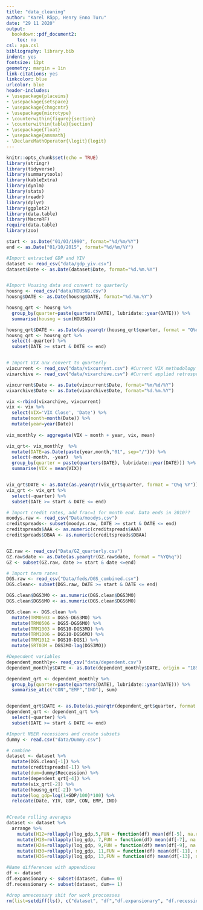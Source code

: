 ```yaml
---
title: "data_cleaning"
author: "Karel Räpp, Henry Enno Turu"
date: "29 11 2020"
output: 
  bookdown::pdf_document2:
    toc: no
csl: apa.csl
bibliography: library.bib
indent: yes
fontsize: 12pt
geometry: margin = 1in
link-citations: yes
linkcolor: blue
urlcolor: blue
header-includes:
- \usepackage{placeins}
- \usepackage{setspace}
- \usepackage{chngcntr}
- \usepackage{microtype}
- \counterwithin{figure}{section}
- \counterwithin{table}{section}
- \usepackage{float}
- \usepackage{amsmath}
- \DeclareMathOperator{\logit}{logit}
---
```


```r
knitr::opts_chunk$set(echo = TRUE)
library(stringr)
library(tidyverse)
library(summarytools)
library(kableExtra)
library(dynlm)
library(stats)
library(readr)
library(dplyr)
library(ggplot2)
library(data.table)
library(MacroRF)
require(data.table)
library(zoo)

```

```r
start <- as.Date("01/03/1990", format="%d/%m/%Y")
end <- as.Date("01/10/2015", format="%d/%m/%Y")

#Import extracted GDP and YIV
dataset <- read_csv("data/gdp_yiv.csv")
dataset$Date <- as.Date(dataset$Date, format="%d.%m.%Y")


#Import Housing data and convert to quarterly
housng <- read_csv("data/HOUSNG.csv")
housng$DATE <- as.Date(housng$DATE, format="%d.%m.%Y")

housng_qrt <- housng %>%
  group_by(quarter=paste(quarters(DATE), lubridate::year(DATE))) %>%
  summarise(housng = sum(HOUSNG))

housng_qrt$DATE <- as.Date(as.yearqtr(housng_qrt$quarter, format = "Q%q %Y"))
housng_qrt <- housng_qrt %>%
  select(-quarter) %>%
  subset(DATE >= start & DATE <= end)


# Import VIX anx convert to quarterly
vixcurrent <- read_csv("data/vixcurrent.csv") #Current VIX methodology
vixarchive <- read_csv("data/vixarchive.csv") #Current applied retrospectively

vixcurrent$Date <- as.Date(vixcurrent$Date, format="%m/%d/%Y")
vixarchive$Date <- as.Date(vixarchive$Date, format="%d.%m.%Y")

vix <-rbind(vixarchive, vixcurrent)
vix <- vix %>%
  select(VIX='VIX Close', 'Date') %>%
  mutate(month=month(Date)) %>%
  mutate(year=year(Date))
  
vix_monthly <- aggregate(VIX ~ month + year, vix, mean)

vix_qrt<- vix_monthly  %>%
  mutate(DATE=as.Date(paste(year,month,"01", sep="/"))) %>%
  select(-month, -year)  %>%
  group_by(quarter = paste(quarters(DATE), lubridate::year(DATE))) %>%
  summarise(VIX = mean(VIX)) 


vix_qrt$DATE <- as.Date(as.yearqtr(vix_qrt$quarter, format = "Q%q %Y"))
vix_qrt <- vix_qrt %>%
  select(-quarter) %>%
  subset(DATE >= start & DATE <= end)

# Import credit rates, add frac=1 for month end. Data ends in 2010??
moodys.raw <- read_csv("Data/moodys.csv")
creditspreads<- subset(moodys.raw, DATE >= start & DATE <= end)
creditspreads$AAA <- as.numeric(creditspreads$AAA)
creditspreads$DBAA <- as.numeric(creditspreads$DBAA)


GZ.raw <- read_csv("Data/GZ_quarterly.csv")
GZ.raw$date <- as.Date(as.yearqtr(GZ.raw$date, format = "%YQ%q"))
GZ <- subset(GZ.raw, date >= start & date <=end)

# Import term rates
DGS.raw <- read_csv("Data/feds/DGS_combined.csv")
DGS.clean<- subset(DGS.raw, DATE >= start & DATE <= end)

DGS.clean$DGS3MO <- as.numeric(DGS.clean$DGS3MO)
DGS.clean$DGS6MO <- as.numeric(DGS.clean$DGS6MO)

DGS.clean <- DGS.clean %>%
  mutate(TRM0503 = DGS5-DGS3MO) %>%
  mutate(TRM0506 = DGS5-DGS6MO) %>%
  mutate(TRM1003 = DGS10-DGS3MO) %>%
  mutate(TRM1006 = DGS10-DGS6MO) %>%
  mutate(TRM1012 = DGS10-DGS1) %>%
  mutate(SRT03M = DGS3MO-lag(DGS3MO))

#Dependent variables
dependent_monthly<- read_csv("data/dependent.csv")
dependent_monthly$DATE <- as.Date(dependent_monthly$DATE, origin = "1899-12-30")

dependent_qrt <- dependent_monthly %>%
  group_by(quarter=paste(quarters(DATE), lubridate::year(DATE))) %>%
  summarise_at(c("CON","EMP","IND"), sum)


dependent_qrt$DATE <- as.Date(as.yearqtr(dependent_qrt$quarter, format = "Q%q %Y"))
dependent_qrt <- dependent_qrt %>%
  select(-quarter) %>%
  subset(DATE >= start & DATE <= end)

#Import NBER recessions and create subsets
dummy <- read.csv("data/Dummy.csv")

# combine
dataset <- dataset %>%
  mutate(DGS.clean[-1]) %>% 
  mutate(creditspreads[-1]) %>%
  mutate(dum=dummy$Reccession) %>%
  mutate(dependent_qrt[-4]) %>%
  mutate(vix_qrt[-2]) %>%
  mutate(housng_qrt[-2]) %>%
  mutate(log_gdp=log(1+GDP/100)*100) %>%
  relocate(Date, YIV, GDP, CON, EMP, IND)


#Create rolling averages
dataset <- dataset %>%
  arrange %>%
    mutate(H12=rollapply(log_gdp,5,FUN = function(df) mean(df[-5], na.rm = TRUE), fill = NA, align = "left" )) %>%
    mutate(H18=rollapply(log_gdp, 7,FUN = function(df) mean(df[-7], na.rm = TRUE), fill = NA, align = "left" )) %>%
    mutate(H24=rollapply(log_gdp, 9,FUN = function(df) mean(df[-9], na.rm = TRUE), fill = NA, align = "left" )) %>%
    mutate(H30=rollapply(log_gdp, 11,FUN = function(df) mean(df[-11], na.rm = TRUE), fill = NA, align = "left" )) %>%
    mutate(H36=rollapply(log_gdp, 13,FUN = function(df) mean(df[-13], na.rm = TRUE), fill = NA, align = "left" ))

#Name differences with appendices
df <- dataset 
df.expansionary <- subset(dataset, dum== 0)
df.recessionary <- subset(dataset, dum== 1)

#drop unnecessary shit for work proccesses
rm(list=setdiff(ls(), c("dataset", "df","df.expansionary", "df.recessionary")))

```




